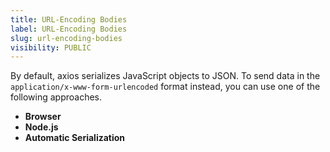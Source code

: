 ```yaml
---
title: URL-Encoding Bodies
label: URL-Encoding Bodies
slug: url-encoding-bodies
visibility: PUBLIC
---
```


By default, axios serializes JavaScript objects to JSON. To send data in the `application/x-www-form-urlencoded` format instead, you can use one of the following approaches.
- **Browser**
- **Node.js**
- **Automatic Serialization**